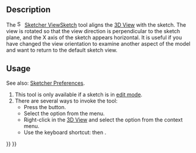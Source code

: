 <languages/>
<translate>

<!--T:9-->
{{Docnav
|[[Sketcher_LeaveSketch|Leave sketch]]
|[[Sketcher_ViewSection|View section]]
|[[Sketcher_Workbench|Sketcher]]
|IconL=Sketcher_LeaveSketch.svg
|IconR=Sketcher_ViewSection.svg
|IconC=Workbench_Sketcher.svg
}}

<!--T:1-->
{{GuiCommand
|Name=Sketcher ViewSketch
|MenuLocation=Sketch → View sketch
|Workbenches=[[Sketcher_Workbench|Sketcher]]
|Shortcut={{KEY|Q}} {{KEY|P}}
}}

==Description== <!--T:2-->

<!--T:5-->
The [[Image:Sketcher_ViewSketch.svg|16px]] [[Sketcher_ViewSketch|Sketcher ViewSketch]] tool aligns the [[3D_View|3D View]] with the sketch. The view is rotated so that the view direction is perpendicular to the sketch plane, and the X axis of the sketch appears horizontal. It is useful if you have changed the view orientation to examine another aspect of the model and want to return to the default sketch view.

==Usage== <!--T:3-->

<!--T:13-->
See also: [[Sketcher_Preferences#Display|Sketcher Preferences]].

<!--T:6-->
# This tool is only available if a sketch is in [[Sketcher_EditSketch|edit mode]].
# There are several ways to invoke the tool:
#* Press the {{Button|[[Image:Sketcher_ViewSketch.svg|16px]] [[Sketcher_ViewSketch|View sketch]]}} button.
#* Select the {{MenuCommand|Sketch → [[Image:Sketcher_ViewSketch.svg|16px]] View sketch}} option from the menu.
#* Right-click in the [[3D_View|3D View]] and select the {{MenuCommand|[[Image:Sketcher_ViewSketch.svg|16px]] View sketch}} option from the context menu.
#* Use the keyboard shortcut: {{KEY|Q}} then {{KEY|P}}.


<!--T:10-->
{{Docnav
|[[Sketcher_LeaveSketch|Leave sketch]]
|[[Sketcher_ViewSection|View section]]
|[[Sketcher_Workbench|Sketcher]]
|IconL=Sketcher_LeaveSketch.svg
|IconC=Workbench_Sketcher.svg
|IconR=Sketcher_ViewSection.svg
}}

</translate>
{{Sketcher_Tools_navi{{#translation:}}}}
{{Userdocnavi{{#translation:}}}}